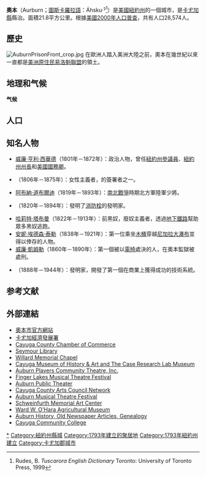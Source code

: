 {{noteTA
|1=zh:縣; zh-hans:县; zh-hant:郡;
}}
{{Infobox settlement
|name                     = 奥本<br>Aurburn
|settlement_type          = 城市
|nickname                 = History's Hometown
|motto                    =

<!-- Images -->
|image_skyline            = Auburn City Hall Auburn.jpg
|imagesize                = 300px
|image_caption            = Memorial City Hall (2012)
|image_flag               =
|image_seal               =

<!-- Maps -->
|pushpin_map            =New York
|pushpin_label_position = <!-- the position of the pushpin label: left, right, top, bottom, none -->
|pushpin_map_caption    =在紐約州的位置
|pushpin_mapsize        =
|image_map                =
|mapsize                  =
|map_caption              =
|image_map1               =
|mapsize1                 =
|map_caption1             =

<!-- Location -->
|coordinates_region       = US-NY
|subdivision_type         = 国家
|subdivision_name         = [[美国|美国]]
|subdivision_type1        = 州
|subdivision_name1        = [[纽约州|纽约州]]
|subdivision_type2        = 縣
|subdivision_name2        = [[卡尤加縣|卡尤加縣]]
|government_footnotes     =
|government_type          = [[議會-經理制政府|議會-經理制政府]]
|leader_title             = [[市長|市長]]
|leader_name              = [[Michael_D_Quill_Sr|Michael D Quill Sr]]([[United_States_Democratic_Party|D]])
|leader_title1            = [[City_Manager|City Manager]]
|leader_name1             = 
| leader_title2           = [[City_Council|City Council]]
| leader_name2            = {{Collapsible list
 |title       = Members' List
 |frame_style = border:none; padding: 0;
 |title_style = <!-- (optional) -->
 |list_style  = text-align:left;display:none;
 |1           = • Matthew Smith ([[United_States_Republican_Party|R]])
 |2           = • Thomas McNabb ([[United_States_Democratic_Party|D]])
 |3           = • Gilda D. Brower ([[United_States_Democratic_Party|D]])
 |4           = • William Graney ([[United_States_Democratic_Party|D]])
}}
|established_title        = Incorporated
|established_date         = 1815年（村）<br />1848年（市）

<!-- Area -->
|unit_pref  =  Imperial
|area_footnotes           =
|area_magnitude           =
|area_total_km2           = 21.8
|area_land_km2            = 21.7
|area_water_km2           = 0.1
|area_total_sq_mi         = 8.4
|area_land_sq_mi          = 8.4
|area_water_sq_mi         = 0.0

<!-- Population -->
|population_as_of         = 2010年普查
|population_footnotes     =
|population_total         = 27687
|population_density_km2   = auto
|population_density_sq_mi = 

<!-- General information -->
|timezone                 = [[北美东部时区|北美东部时区（EST）]]
|utc_offset               = -5
|timezone_DST             = EDT
|utc_offset_DST           = -4
|elevation_footnotes      =
|elevation_m              = 209
|elevation_ft             = 686
|coordinates_display      = inline,title
|coordinates_type         = region:US_type:city
|latd = 42 |latm = 56 |latNS = N
|longd = 76 |longm = 34 |longEW = W

<!-- Area/postal codes & others -->
|postal_code_type         = [[ZIP_code|ZIP code]]s
|postal_code              = 13021, 13022, 13024
|area_code                = [[Area_code_315|315]]
|blank_name               = [[Federal_Information_Processing_Standard|FIPS code]]
|blank_info               = 36-03078
|blank1_name              = [[Geographic_Names_Information_System|GNIS]] feature ID
|blank1_info              = 0942692
|website                  = {{URL|ci.auburn.ny.us}}
|footnotes                =
}}

'''奧本'''（Aurburn；[[圖斯卡羅拉語|圖斯卡羅拉語]]：Áhsku·ˀ<ref>Rudes, B. ''Tuscarora English Dictionary'' Toronto: University of Toronto Press, 1999</ref>）是[[美國|美國]][[紐約州|紐約州]]的一個城市，是[[卡尤加縣_(紐約州)|卡尤加縣]]縣治。面積21.8平方公里。根據[[美國2000年人口普查|美國2000年人口普查]]，共有人口28,574人。

== 歷史 ==
[[File:AuburnPrisonFront_crop.jpg|thumb]]
在歐洲人踏入美洲大陸之前，奧本在幾世紀以來一直都是[[美洲原住民|美洲原住民]][[易洛魁聯盟|易洛魁聯盟]]的領土。

{{Clear}}
==地理和气候==

'''气候'''
{{Weather box
|collapsed = Y
|location = 纽约州奥本市
|single line = Y
|Jan record high F = 65
|Feb record high F = 66
|Mar record high F = 85
|Apr record high F = 92
|May record high F = 94
|Jun record high F = 101
|Jul record high F = 100
|Aug record high F = 99
|Sep record high F = 99
|Oct record high F = 92
|Nov record high F = 78
|Dec record high F = 64
|year record high F = 101
|Jan high F = 30.0
|Feb high F = 32.1
|Mar high F = 41.9
|Apr high F = 54.1
|May high F = 67.2
|Jun high F = 76.1
|Jul high F = 80.8
|Aug high F = 78.4
|Sep high F = 70.7
|Oct high F = 58.9
|Nov high F = 46.7
|Dec high F = 35.6
|Jan low F = 12.0
|Feb low F = 12.1
|Mar low F = 21.9
|Apr low F = 33.1
|May low F = 44.8
|Jun low F = 54.6
|Jul low F = 60.1
|Aug low F = 58.7
|Sep low F = 50.2
|Oct low F = 39.1
|Nov low F = 29.9
|Dec low F = 19.5
|Jan record low F = −23
|Feb record low F = −32
|Mar record low F = −14
|Apr record low F = 12
|May record low F = 26
|Jun record low F = 33
|Jul record low F = 39
|Aug record low F = 39
|Sep record low F = 28
|Oct record low F = 16
|Nov record low F = 1
|Dec record low F = −21
|year record low F = −32
|Jan precipitation inch = 2.70
|Feb precipitation inch = 2.28
|Mar precipitation inch = 3.03
|Apr precipitation inch = 3.24
|May precipitation inch = 3.61
|Jun precipitation inch = 4.37
|Jul precipitation inch = 4.17
|Aug precipitation inch = 3.69
|Sep precipitation inch = 4.28
|Oct precipitation inch = 3.82
|Nov precipitation inch = 3.74
|Dec precipitation inch = 3.42
|precipitation colour = green
|Jan snow inch = 34.8
|Feb snow inch = 19.0
|Mar snow inch = 15.3
|Apr snow inch = 3.0
|May snow inch = .9
|Jun snow inch = 0
|Jul snow inch = 0
|Aug snow inch = 0
|Sep snow inch = trace
|Oct snow inch = .8
|Nov snow inch = 7.9
|Dec snow inch = 19.9
|year snow inch = 101.6
|Jan precipitation days = 18.5
|Feb precipitation days = 15.9
|Mar precipitation days = 13.6
|Apr precipitation days = 12.1
|May precipitation days = 13.6
|Jun precipitation days = 13.9
|Jul precipitation days = 11.2
|Aug precipitation days = 11.0
|Sep precipitation days = 13.2
|Oct precipitation days = 13.6
|Nov precipitation days = 13.5
|Dec precipitation days = 18.2
|unit precipitation days = 0.01 in
|Jan snow days = 11.5
|Feb snow days = 8.2
|Mar snow days = 5.5
|Apr snow days = 1.3
|May snow days = .1
|Jun snow days = 0
|Jul snow days = 0
|Aug snow days = 0
|Sep snow days = 0
|Oct snow days = .4
|Nov snow days = 3.4
|Dec snow days = 8.5
|unit snow days = 0.1 in
|source 1 = NOAA (1971−2000),<ref name=NCDC>{{cite web
 |url         = http://cdo.ncdc.noaa.gov/climatenormals/clim20/ny/300321.pdf
 |title       = Climatology of the United States No. 20: AUBURN, NY 1971-2000
 |publisher   = [[National_Oceanic_and_Atmospheric_Administration|National Oceanic and Atmospheric Administration]]
 |accessdate  = 2011年11月
 |deadurl     = yes
 |archiveurl  = https://web.archive.org/web/20140718081029/http://cdo.ncdc.noaa.gov/climatenormals/clim20/ny/300321.pdf
 |archivedate = 2014年7月18日
 |df          = 
}}</ref> The Weather Channel (Precipitation and Extremes) <ref name=Weather.com >{{cite web
  | url =http://www.weather.com/outlook/travel/businesstraveler/wxclimatology/monthly/13021
  | title =Monthly Averages for Auburn, NY (13021)
  | publisher =The Weather Channel
  | accessdate =2011年11月
  | archive-date =2014-07-02
  | archive-url =https://web.archive.org/web/20140702153709/http://www.weather.com/outlook/travel/businesstraveler/wxclimatology/monthly/13021
  | dead-url =no
  }}</ref>
|date=2011年11月
}}

==人口==
{{Historical populations|type=USA
|1800 | 
|1810 | 
|1820 | 
|1830 | 
|1840 | 5626
|1850 | 9548
|1860 |10986
|1870 |17225
|1880 |21924
|1890 |25858 
|1900 |30345 
|1910 |34668 
|1920 |36192 
|1930 |36652 
|1940 |35753 
|1950 |36722 
|1960 |35249 
|1970 |34319 
|1980 |32548
|1990 |31258 
|2000 |28574
|2010 |27687
| footnote=sources:<ref>{{cite web|url=http://www.census.gov/population/www/documentation/twps0027/twps0027.html|title=Population of the 100 largest cities and other urban places in the United States: 1790 to 1990|author=Campbell Gibson|publisher=United States Bureau of the Census|access-date=2012-08-07|archive-date=2011-04-30|archive-url=https://web.archive.org/web/20110430024355/http://www.census.gov/population/www/documentation/twps0027/twps0027.html|dead-url=no}}</ref>
}}

== 知名人物 ==
{{multiple image
| align     = right
| direction = horizontal
| image1    = William Henry Seward - edited.jpg
| width1    = 133
| caption1  = [[威廉·亨利·西華德|威廉·亨利·西華德]]
| image2    = William H. Seward House Auburn.jpg
| width2    = 250
| caption2  = {{Link-en|威廉·H·西華德之家|William H. Seward House}}（攝於2012年）
}}
{{multiple image
| align     = right
| direction = horizontal
| image1    = Harriet Tubman cropped.jpg
| width1    = 147
| caption1  = [[哈莉特·塔布曼|哈莉特·塔布曼]]
| image2    = Harriet Tubman House Dec 2007.jpg
| width2    = 240
| caption2  = {{Link-en|哈莉特·塔布曼國家歷史公園|Harriet Tubman National Historical Park}}（攝於2007年）
}}
* [[威廉·亨利·西華德|威廉·亨利·西華德]]（1801年－1872年）：政治人物，曾任[[紐約州參議院|紐約州參議員]]、[[紐約州州長|紐約州州長]]和[[美國國務卿|美國國務卿]]。
* {{Link-en|瑪莎·科芬·賴特|Martha Coffin Wright}}（1806年－1875年）：女性主義者，{{Link-en|感傷宣言|Declaration of Sentiments}}的簽署者之一。
* [[阿布納·道布爾迪|阿布納·道布爾迪]]（1819年－1893年）：[[南北戰爭|南北戰爭]]時期北方軍陸軍少將。
* {{Link-en|波德希爾·霍利|Birdsill Holly}}（1820年－1894年）：發明了[[消防栓|消防栓]]的發明家。
* [[哈莉特·塔布曼|哈莉特·塔布曼]]（1822年－1913年）：前黑奴，廢奴主義者，透過[[地下鐵路_(秘密結社)|地下鐵路]]幫助眾多黑奴逃跑。
* [[安妮·埃德森·泰勒|安妮·埃德森·泰勒]]（1838年－1921年）：第一位乘坐[[木桶|木桶]]穿越[[尼加拉大瀑布|尼加拉大瀑布]]並得以倖存的人物。
* [[威廉·凱姆勒|威廉·凱姆勒]]（1860年－1890年）：第一個被以[[電椅|電椅]]處決的人，在奧本監獄被處刑。
* {{Link-en|西奧多·凱斯|Theodore Case}}（1888年－1944年）：發明家，開發了第一個在商業上獲得成功的{{Link-en|音軌錄音|Sound-on-film}}技術系統。

== 参考文献 ==
<div class="references-small">
<references />
</div>

== 外部連結 ==
{{commons category|Auburn, New York}}
{{wikivoyage|Auburn (New York)|奧本_(紐約州)}}
* [http://www.auburnny.gov/ 奧本市官方網站] {{Webarchive|url=http://webarchive.loc.gov/all/20150517074614/http://www.auburnny.gov/ |date=2015-05-17 }}
* [http://www.cayugaeda.org/ 卡尤加經濟發展署] {{Wayback|url=http://www.cayugaeda.org/ |date=20161013075535 }}
* [http://www.cayugacountychamber.com/ Cayuga County Chamber of Commerce] {{Wayback|url=http://www.cayugacountychamber.com/ |date=20161012231233 }}
* [http://www.seymourlibrary.org/ Seymour Library] {{Wayback|url=http://www.seymourlibrary.org/ |date=20201214125857 }}
* [https://web.archive.org/web/20070107092417/http://www.rootsweb.com/~nycayuga/church/willard.htm Willard Memorial Chapel]
* [http://cayugamuseum.org/ Cayuga Museum of History & Art and The Case Research Lab Museum] {{Wayback|url=http://cayugamuseum.org/ |date=20160221200318 }}
* [https://web.archive.org/web/20080604173916/http://www.auburnplayers.net/ Auburn Players Community Theatre, Inc.]
* [http://www.fingerlakesmtf.com/ Finger Lakes Musical Theatre Festival] {{Webarchive|url=https://archive.is/20130620210041/http://www.fingerlakesmtf.com/ |date=2013-06-20 }}
* [http://www.auburnpublictheater.com/ Auburn Public Theater] {{Wayback|url=http://www.auburnpublictheater.com/ |date=20060617072825 }}
* [https://web.archive.org/web/20101113012549/http://eventstoday.ning.com/ Cayuga County Arts Council Network]
* [https://archive.is/20110320042008/http://www.musicaltheatrefestival.net/ Auburn Musical Theatre Festival]
* [http://www.schweinfurthartcenter.org/ Schweinfurth Memorial Art Center] {{Wayback|url=http://www.schweinfurthartcenter.org/ |date=20210227104708 }}
* [http://www.cayuganet.org/agmuseum/ Ward W. O'Hara Agricultural Museum] {{Wayback|url=http://www.cayuganet.org/agmuseum/ |date=20191001084744 }}
* [http://www.greenerpasture.com/Places/Details/14 Auburn History, Old Newspaper Articles, Genealogy] {{Wayback|url=http://www.greenerpasture.com/Places/Details/14 |date=20110410051605 }}
* [https://web.archive.org/web/20141021124601/http://www.cayuga-cc.edu/ Cayuga Community College]

{{DEFAULTSORT:Auburn}}
[[Category:紐約州奧本|*]]
[[Category:紐約州縣城|Category:紐約州縣城]]
[[Category:1793年建立的聚居地|Category:1793年建立的聚居地]]
[[Category:1793年紐約州建立|Category:1793年紐約州建立]]
[[Category:卡尤加郡城市|Category:卡尤加郡城市]]